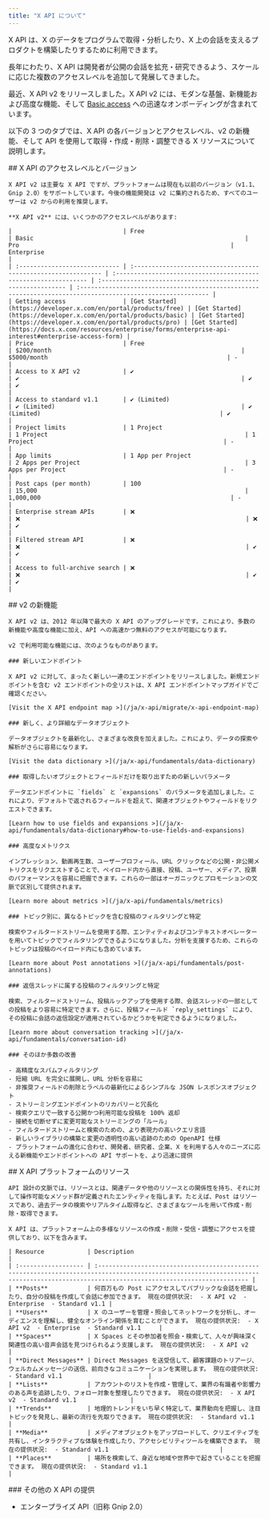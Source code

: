 ```yaml
---
title: "X API について"
---
```


X API は、X のデータをプログラムで取得・分析したり、X 上の会話を支えるプロダクトを構築したりするために利用できます。

長年にわたり、X API は開発者が公開の会話を拡充・研究できるよう、スケールに応じた複数のアクセスレベルを追加して発展してきました。

最近、X API v2 をリリースしました。X API v2 には、モダンな基盤、新機能および高度な機能、そして [Basic access](https://developer.x.com/en/portal/products/basic) への迅速なオンボーディングが含まれています。

以下の 3 つのタブでは、X API の各バージョンとアクセスレベル、v2 の新機能、そして API を使用して取得・作成・削除・調整できる X リソースについて説明します。

<Tabs>
  <Tab title="Access levels and versions">
    ## X API のアクセスレベルとバージョン

    X API v2 は主要な X API ですが、プラットフォームは現在も以前のバージョン（v1.1、Gnip 2.0）をサポートしています。今後の機能開発は v2 に集約されるため、すべてのユーザーは v2 からの利用を推奨します。

    **X API v2** には、いくつかのアクセスレベルがあります:

    |                               | Free                                                           | Basic                                                           | Pro                                                           | Enterprise                                                                                                  |
    | :---------------------------- | :------------------------------------------------------------- | :-------------------------------------------------------------- | :------------------------------------------------------------ | :---------------------------------------------------------------------------------------------------------- |
    | Getting access                | [Get Started](https://developer.x.com/en/portal/products/free) | [Get Started](https://developer.x.com/en/portal/products/basic) | [Get Started](https://developer.x.com/en/portal/products/pro) | [Get Started](https://docs.x.com/resources/enterprise/forms/enterprise-api-interest#enterprise-access-form) |
    | Price                         | Free                                                           | $200/month                                                     | $5000/month                                                  | -                                                                                                           |
    | Access to X API v2            | ✔️                                                             | ✔️                                                              | ✔️                                                            | ✔️                                                                                                          |
    | Access to standard v1.1       | ✔️ (Limited)                                                   | ✔️ (Limited)                                                    | ✔️ (Limited)                                                  | ✔️                                                                                                          |
    | Project limits                | 1 Project                                                      | 1 Project                                                       | 1 Project                                                     | -                                                                                                           |
    | App limits                    | 1 App per Project                                              | 2 Apps per Project                                              | 3 Apps per Project                                            | -                                                                                                           |
    | Post caps (per month)         | 100                                                            | 15,000                                                          | 1,000,000                                                     | -                                                                                                           |
    | Enterprise stream APIs        | ❌                                                              | ❌                                                               | ❌                                                             | ✔️                                                                                                          |
    | Filtered stream API           | ❌                                                              | ❌                                                               | ✔️                                                            | ✔️                                                                                                          |
    | Access to full-archive search | ❌                                                              | ❌                                                               | ✔️                                                            | ✔️                                                                                                          |
  </Tab>

  <Tab title="What's new with v2">
    ## v2 の新機能

    X API v2 は、2012 年以降で最大の X API のアップグレードです。これにより、多数の新機能や高度な機能に加え、API への高速かつ無料のアクセスが可能になります。

    v2 で利用可能な機能には、次のようなものがあります。

    ### 新しいエンドポイント

    X API v2 に対して、まったく新しい一連のエンドポイントをリリースしました。新規エンドポイントを含む v2 エンドポイントの全リストは、X API エンドポイントマップガイドでご確認ください。

    [Visit the X API endpoint map >](/ja/x-api/migrate/x-api-endpoint-map)

    ### 新しく、より詳細なデータオブジェクト

    データオブジェクトを最新化し、さまざまな改良を加えました。これにより、データの探索や解析がさらに容易になります。

    [Visit the data dictionary >](/ja/x-api/fundamentals/data-dictionary)

    ### 取得したいオブジェクトとフィールドだけを取り出すための新しいパラメータ

    データエンドポイントに `fields` と `expansions` のパラメータを追加しました。これにより、デフォルトで返されるフィールドを超えて、関連オブジェクトやフィールドをリクエストできます。

    [Learn how to use fields and expansions >](/ja/x-api/fundamentals/data-dictionary#how-to-use-fields-and-expansions)

    ### 高度なメトリクス

    インプレッション、動画再生数、ユーザープロフィール、URL クリックなどの公開・非公開メトリクスをリクエストすることで、ペイロード内から直接、投稿、ユーザー、メディア、投票のパフォーマンスを容易に把握できます。これらの一部はオーガニックとプロモーションの文脈で区別して提供されます。

    [Learn more about metrics >](/ja/x-api/fundamentals/metrics)

    ### トピック別に、異なるトピックを含む投稿のフィルタリングと特定

    検索やフィルタードストリームを使用する際、エンティティおよびコンテキストオペレーターを用いてトピックでフィルタリングできるようになりました。分析を支援するため、これらのトピックは投稿のペイロード内にも含めています。

    [Learn more about Post annotations >](/ja/x-api/fundamentals/post-annotations)

    ### 返信スレッドに属する投稿のフィルタリングと特定

    検索、フィルタードストリーム、投稿ルックアップを使用する際、会話スレッドの一部としての投稿をより容易に特定できます。さらに、投稿フィールド `reply_settings` により、その投稿に会話の返信設定が適用されているかどうかを判定できるようになりました。

    [Learn more about conversation tracking >](/ja/x-api/fundamentals/conversation-id)

    ### そのほか多数の改善

    - 高精度なスパムフィルタリング
    - 短縮 URL を完全に展開し、URL 分析を容易に
    - 非推奨フィールドの削除とラベルの最新化によるシンプルな JSON レスポンスオブジェクト
    - ストリーミングエンドポイントのリカバリーと冗長化
    - 検索クエリで一致する公開かつ利用可能な投稿を 100% 返却
    - 接続を切断せずに変更可能なストリーミングの「ルール」
    - フィルタードストリームと検索のための、より表現力の高いクエリ言語
    - 新しいライブラリの構築と変更の透明性の高い追跡のための OpenAPI 仕様
    - プラットフォームの進化に合わせ、開発者、研究者、企業、X を利用する人々のニーズに応える新機能やエンドポイントへの API サポートを、より迅速に提供
  </Tab>

  <Tab title="X API resources">
    ## X API プラットフォームのリソース

    API 設計の文脈では、リソースとは、関連データや他のリソースとの関係性を持ち、それに対して操作可能なメソッド群が定義されたエンティティを指します。たとえば、Post はリソースであり、過去データの検索やリアルタイム取得など、さまざまなツールを用いて作成・削除・取得できます。

    X API は、プラットフォーム上の多様なリソースの作成・削除・受信・調整にアクセスを提供しており、以下を含みます。

    | Resource            | Description                                                                                                                                                                             |
    | :------------------ | :-------------------------------------------------------------------------------------------------------------------------------------------------------------------------------------- |
    | **Posts**           | 何百万もの Post にアクセスしてパブリックな会話を把握したり、自分の投稿を作成して会話に参加できます。 現在の提供状況:  - X API v2  - Enterprise  - Standard v1.1 |
    | **Users**           | X のユーザーを管理・照会してネットワークを分析し、オーディエンスを理解し、健全なオンライン関係を育むことができます。 現在の提供状況:  - X API v2  - Enterprise  - Standard v1.1     |
    | **Spaces**          | X Spaces とその参加者を照会・検索して、人々が興味深く関連性の高い音声会話を見つけられるよう支援します。 現在の提供状況:  - X API v2                                    |
    | **Direct Messages** | Direct Messages を送受信して、顧客課題のトリアージ、ウェルカムメッセージの送信、前向きなコミュニケーションを実現します。 現在の提供状況:  - Standard v1.1                        |
    | **Lists**           | アカウントのリストを作成・管理して、業界の有識者や影響力のある声を追跡したり、フォロー対象を整理したりできます。 現在の提供状況:  - X API v2  - Standard v1.1               |
    | **Trends**          | 地理的トレンドをいち早く特定して、業界動向を把握し、注目トピックを発見し、最新の流行を先取りできます。 現在の提供状況:  - Standard v1.1                           |
    | **Media**           | メディアオブジェクトをアップロードして、クリエイティブを共有し、インタラクティブな体験を作成したり、アクセシビリティツールを構築できます。 現在の提供状況:  - Standard v1.1                               |
    | **Places**          | 場所を検索して、身近な地域や世界中で起きていることを把握できます。 現在の提供状況:  - Standard v1.1                                                     |
  </Tab>
</Tabs>

<div id="other-x-api-offerings">
  ### その他の X API の提供
</div>

- エンタープライズ API（旧称 Gnip 2.0）